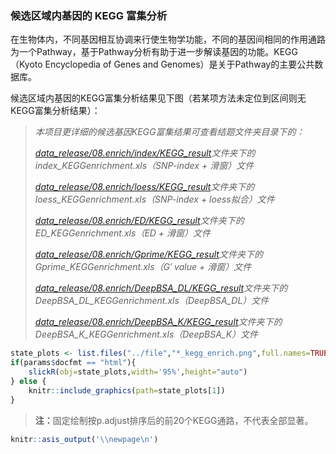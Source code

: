 ### 候选区域内基因的 KEGG 富集分析

在生物体内，不同基因相互协调来行使生物学功能，不同的基因间相同的作用通路为一个Pathway，基于Pathway分析有助于进一步解读基因的功能。KEGG（Kyoto Encyclopedia of Genes and Genomes）是关于Pathway的主要公共数据库。

候选区域内基因的KEGG富集分析结果见下图（若某项方法未定位到区间则无KEGG富集分析结果）：

> *本项目更详细的候选基因KEGG富集结果可查看结题文件夹目录下的：*
>
> *[data_release/08.enrich/index/KEGG_result](./data_release/08.enrich/index/KEGG_result)文件夹下的index_KEGGenrichment.xls（SNP-index + 滑窗）文件*
>
> *[data_release/08.enrich/loess/KEGG_result](./data_release/08.enrich/loess/KEGG_result)文件夹下的loess_KEGGenrichment.xls（SNP-index + loess拟合）文件*
>
> *[data_release/08.enrich/ED/KEGG_result](./data_release/08.enrich/ED/KEGG_result)文件夹下的ED_KEGGenrichment.xls（ED + 滑窗）文件*
>
> *[data_release/08.enrich/Gprime/KEGG_result](./data_release/08.enrich/Gprime/KEGG_result)文件夹下的Gprime_KEGGenrichment.xls（G′ value + 滑窗）文件*
>
> *[data_release/08.enrich/DeepBSA_DL/KEGG_result](./data_release/08.enrich/DeepBSA_DL/KEGG_result)文件夹下的DeepBSA_DL_KEGGenrichment.xls（DeepBSA_DL）文件*
>
> *[data_release/08.enrich/DeepBSA_K/KEGG_result](./data_release/08.enrich/DeepBSA_K/KEGG_result)文件夹下的DeepBSA_K_KEGGenrichment.xls（DeepBSA_K）文件*

```r
state_plots <- list.files("../file","*_kegg_enrich.png",full.names=TRUE)
if(params$docfmt == "html"){
    slickR(obj=state_plots,width='95%',height="auto")
} else {
    knitr::include_graphics(path=state_plots[1])
}
```

> **注：**固定绘制按p.adjust排序后的前20个KEGG通路，不代表全部显著。

```r
knitr::asis_output('\\newpage\n')
```
